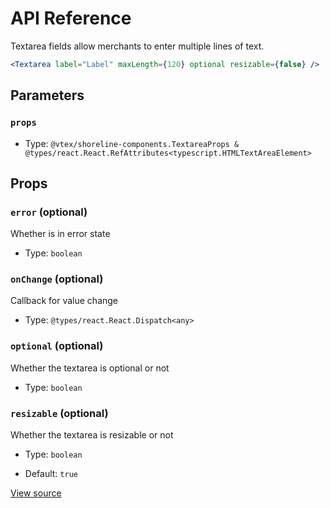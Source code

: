 # API Reference

Textarea fields allow merchants to enter multiple lines of text.

```jsx
<Textarea label="Label" maxLength={120} optional resizable={false} />
```

## Parameters

### `props`

- Type: `@vtex/shoreline-components.TextareaProps & @types/react.React.RefAttributes<typescript.HTMLTextAreaElement>`

## Props

### `error` (optional)

Whether is in error state

- Type: `boolean`

### `onChange` (optional)

Callback for value change

- Type: `@types/react.React.Dispatch<any>`

### `optional` (optional)

Whether the textarea is optional or not

- Type: `boolean`

### `resizable` (optional)

Whether the textarea is resizable or not

- Type: `boolean`

- Default: `true`

[View source](https://github.com/vtex/shoreline/blob/d22bc022c/packages/components/src/textarea/textarea.tsx#L12)
